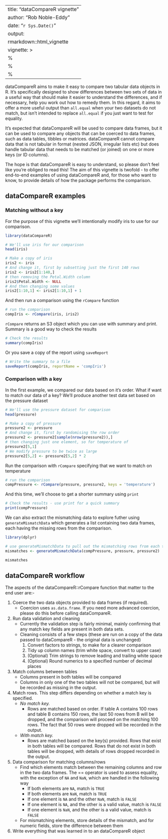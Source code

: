<!---
# SPDX-Copyright: Copyright (c) Capital One Services, LLC 
# SPDX-License-Identifier: Apache-2.0 
# Copyright 2017 Capital One Services, LLC 
#
# Licensed under the Apache License, Version 2.0 (the "License"); 
# you may not use this file except in compliance with the License. 
#
# You may obtain a copy of the License at http://www.apache.org/licenses/LICENSE-2.0 
#
# Unless required by applicable law or agreed to in writing, software distributed 
# under the License is distributed on an "AS IS" BASIS, WITHOUT WARRANTIES OR CONDITIONS
# OF ANY KIND, either express or implied.
-->

---
title: "dataCompareR vignette"
author: "Rob Noble-Eddy"
date: "`r Sys.Date()`"
output: 
  rmarkdown::html_vignette
vignette: >
  %\VignetteIndexEntry{dataCompareR vignette}
  %\VignetteEngine{knitr::rmarkdown}
  %\VignetteEncoding{UTF-8}
---

dataCompareR aims to make it easy to compare two tabular data objects in R. It's specifically designed to show differences between two sets of data in a useful way that should make it easier to understand the differences, and if necessary, help you work out how to remedy them. In this regard, it aims to offer a more useful output than `all.equal` when your two datasets do not match, but isn't intended to replace `all.equal` if you just want to test for equality.

It's expected that dataCompareR will be used to compare data frames, but it can be used to compare any objects that can be coerced to data frames, such as data tables, tibbles or matrices. dataCompareR cannot compare data that is not tabular in format (nested JSON, irregular lists etc) but does handle tabular data that needs to be matched (or joined) on one or more keys (or ID columns).

The hope is that dataCompareR is easy to understand, so please don't feel like you're obliged to read this! The aim of this vignette is twofold - to offer end-to-end examples of using dataCompareR and, for those who want to know, to provide details of how the package performs the comparison.

## dataCompareR examples


### Matching without a key

For the purpose of this vignette we'll intentionally modify iris to use for our comparison. 

```{r matchnokey}
library(dataCompareR)

# We'll use iris for our comparison
head(iris)

# Make a copy of iris
iris2 <- iris
# And change it, first by subsetting just the first 140 rows
iris2 <- iris2[1:140,]
# then removing the Petal.Width column
iris2$Petal.Width <- NULL
# And then changing some values
iris2[1:10,1] <- iris2[1:10,1] + 1
```

And then run a comparison using the `rCompare` function

```{r runcomp}
# run the comparison
compIris <- rCompare(iris, iris2)
```

`rCompare` returns an S3 object which you can use with summary and print. Summary is a good way to check the results

```{r results}
# Check the results
summary(compIris)

```

Or you save a copy of the report using `saveReport`

```{r saveReps, eval = FALSE}
# Write the summary to a file
saveReport(compIris, reportName = 'compIris')
```

### Comparison with a key

In the first example, we compared our data based on it's order. What if want to match our data of a key? We'll produce another test data set based on the pressure dataset

```{r matchkey}
# We'll use the pressure dataset for comparison
head(pressure)

# Make a copy of pressure
pressure2 <- pressure
# And change it, first by randomising the row order
pressure2 <- pressure2[sample(nrow(pressure2)),]
# then changing just one element, so for temperature of
pressure2[5,1]
# We modify pressure to be twice as large
pressure2[5,2] <- pressure2[5,2] * 2
```

Run the comparison with `rCompare` specifying that we want to match on temperature

```{r matchkeycomp}
# run the comparison
compPressure <- rCompare(pressure, pressure2, keys = 'temperature')
```

And this time, we'll choose to get a shorter summary using `print`

```{r matchkeyprint}
# Check the results - use print for a quick summary
print(compPressure)
```

We can also extract the mismatching data to explore futher using `generateMismatchData` which generates a list containing two data frames, each having the missing rows from the comparison.

```{r loaddplyr, echo = FALSE, message= FALSE}
library(dplyr)
```

```{r extract}
# use generateMismatchData to pull out the mismatching rows from each table
mismatches <- generateMismatchData(compPressure, pressure, pressure2)

mismatches
```

## dataCompareR workflow

The aspects of the dataCompareR::rCompare function that matter to the end user are:-

1. Coerce the two data objects provided to data frames (if required). 
    + Coercion uses `as.data.frame`. If you need more advanced coercion, please do this before calling dataCompareR.
2. Run data validation and cleaning
    + Currently the validation step is fairly minimal, mainly confirming that any match key fields are present in both data sets.
    + Cleaning consists of a few steps (these are run on a copy of the data passed to dataCompareR - the original data is unchanged)
        1. Convert factors to strings, to make for a clearer comparison
        2. Tidy up column names (trim white space, convert to upper case)
        3. (Optional) Trim strings to remove leading and trailing white space
        4. (Optional) Round numerics to a specified number of decimal places
3. Match columns between tables
    + Columns present in both tables will be compared
    + Columns in only one of the two tables will not be compared, but will be recorded as missing in the output.
4. Match rows. This step differs depending on whether a match key is specified.
    + *No match key.* 
        + Rows are matched based on order. If table A contains 100 rows and table B contains 150 rows, the last 50 rows from B will be dropped, and the comparison will proceed on the matching 100 rows. The fact that 50 rows were dropped will be recorded in the output.
    + *With match key.* 
        + Rows are matched based on the key(s) provided. Rows that exist in both tables will be compared. Rows that do not exist in both tables will be dropped, with details of rows dropped recorded in the output.
5. Data comparison for matching columns/rows
    + Find which elements match between the remaining columns and row in the two data frames. The == operator is used to assess equality, with the exception of `NA` and `NaN`, which are handled in the following way
        + If both elements are `NA`, match is `TRUE`
        + If both elements are `NaN`, match is `TRUE`
        + If one element is `NA` and the other `NaN`, match is `FALSE`
        + If one element is `NA`, and the other is a valid value, match is `FALSE`
        + If one element is `NaN`, and the other is a valid value, match is `FALSE`
    + For mismatching elements, store details of the mismatch, and for numeric fields, store the difference between them
6. Write everything that was learned in to an dataCompareR object
        
        


